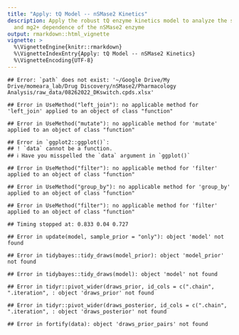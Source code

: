 ```yaml
---
title: "Apply: tQ Model -- nSMase2 Kinetics"
description: Apply the robust tQ enzyme kinetics model to analyze the substrate
  and mg2+ dependence of the nSMase2 enzyme
output: rmarkdown::html_vignette
vignette: >
  %\VignetteEngine{knitr::rmarkdown}
  %\VignetteIndexEntry{Apply: tQ Model -- nSMase2 Kinetics}
  %\VignetteEncoding{UTF-8}
---
```

  







```
## Error: `path` does not exist: '~/Google Drive/My Drive/momeara_lab/Drug Discovery/nSMase2/Pharmacology Analysis/raw_data/08262022_DKswitch.cpds.xlsx'
```

```
## Error in UseMethod("left_join"): no applicable method for 'left_join' applied to an object of class "function"
```

```
## Error in UseMethod("mutate"): no applicable method for 'mutate' applied to an object of class "function"
```



```
## Error in `ggplot2::ggplot()`:
## ! `data` cannot be a function.
## ℹ Have you misspelled the `data` argument in `ggplot()`
```



```
## Error in UseMethod("filter"): no applicable method for 'filter' applied to an object of class "function"
```



```
## Error in UseMethod("group_by"): no applicable method for 'group_by' applied to an object of class "function"
```



```
## Error in UseMethod("filter"): no applicable method for 'filter' applied to an object of class "function"
```

```
## Timing stopped at: 0.833 0.04 0.727
```



```
## Error in update(model, sample_prior = "only"): object 'model' not found
```

```
## Error in tidybayes::tidy_draws(model_prior): object 'model_prior' not found
```

```
## Error in tidybayes::tidy_draws(model): object 'model' not found
```


```
## Error in tidyr::pivot_wider(draws_prior, id_cols = c(".chain", ".iteration", : object 'draws_prior' not found
```

```
## Error in tidyr::pivot_wider(draws_posterior, id_cols = c(".chain", ".iteration", : object 'draws_posterior' not found
```

```
## Error in fortify(data): object 'draws_prior_pairs' not found
```








